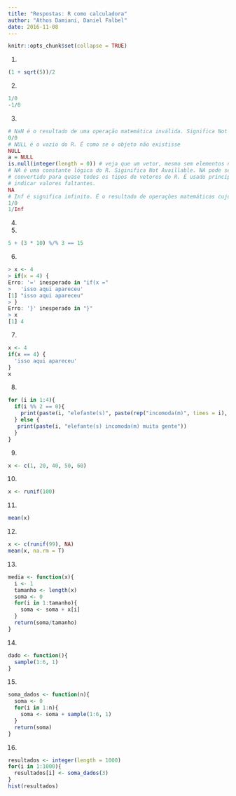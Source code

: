 ```yaml
---
title: "Respostas: R como calculadora"
author: "Athos Damiani, Daniel Falbel"
date: 2016-11-08
---
```


```r
knitr::opts_chunk$set(collapse = TRUE)
```

1. 

```r
(1 + sqrt(5))/2
```

2. 

```r
1/0
-1/0
```

3. 

```r
# NaN é o resultado de uma operação matemática inválida. Significa Not A Number
0/0
# NULL é o vazio do R. É como se o objeto não existisse
NULL
a = NULL
is.null(integer(length = 0)) # veja que um vetor, mesmo sem elementos não é NULL
# NA é uma constante lógica do R. Siginifica Not Availlable. NA pode ser 
# convertido para quase todos os tipos de vetores do R. É usado principalmente para
# indicar valores faltantes.
NA
# Inf é significa infinito. É o resultado de operações matemáticas cujo limite é infinito.
1/0
1/Inf
```

4.

5.

```r
5 + (3 * 10) %/% 3 == 15
```

6. 

```r
> x <- 4
> if(x = 4) {
Erro: '=' inesperado in "if(x ="
>   'isso aqui apareceu'
[1] "isso aqui apareceu"
> }
Erro: '}' inesperado in "}"
> x
[1] 4
```

7.

```r
x <- 4
if(x == 4) {
  'isso aqui apareceu'
}
x
```

8.

```r
for (i in 1:4){
  if(i %% 2 == 0){
    print(paste(i, "elefante(s)", paste(rep("incomoda(m)", times = i), collapse = " "), "muito mais"))
  } else {
   print(paste(i, "elefante(s) incomoda(m) muita gente")) 
  }
}
```

9.

```r
x <- c(1, 20, 40, 50, 60)
```

10.

```r
x <- runif(100)
```

11.

```r
mean(x)
```

12.

```r
x <- c(runif(99), NA)
mean(x, na.rm = T)
```

13.

```r
media <- function(x){
  i <- 1
  tamanho <- length(x)
  soma <- 0
  for(i in 1:tamanho){
    soma <- soma + x[i]
  }
  return(soma/tamanho)
}
```

14.

```r
dado <- function(){
  sample(1:6, 1)
}
```

15.

```r
soma_dados <- function(n){
  soma <- 0
  for(i in 1:n){
    soma <- soma + sample(1:6, 1)
  }
  return(soma)
}
```

16.

```r
resultados <- integer(length = 1000)
for(i in 1:1000){
  resultados[i] <- soma_dados(3)
}
hist(resultados)
```

